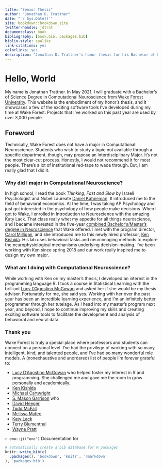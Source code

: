 ```yaml
--- 
title: "Senior Thesis"
author: "Jonathan D. Trattner"
date: "`r Sys.Date()`"
site: bookdown::bookdown_site
twitter-handle: jdtrat
documentclass: book
bibliography: [book.bib, packages.bib]
biblio-style: apalike
link-citations: yes
colorlinks: yes
description: "Jonathan D. Trattner's honor thesis for his Bachelor of Science Degree in Computational Neuroscience from Wake Forest University. Work includes "
---
```


# Hello, World {-}

My name is Jonathan Trattner. In May 2021, I will graduate with a Bachelor's of Science Degree in Computational Neuroscience from [Wake Forest University](https://wfu.edu). This website is the embodiment of my honor's thesis, and it showcases a few of the exciting software tools I've developed during my time at Wake Forest. Projects that I've worked on this past year are used by over 3,000 people. 

## Foreword

Technically, Wake Forest does not have a major in Computational Neuroscience. Students who wish to study a topic not available through a specific department, though, may propose an Interdisciplinary Major. It's not the most clear-cut process. Honestly, I would not recommend it for most people. There's a lot of institutional red-tape to wade through. But, I am really glad that I did it. 

### Why did I major in Computational Neuroscience? 

In high school, I read the book *Thinking, Fast and Slow* by Israeli Psychologist and Nobel Laureate [Daniel Kahneman](https://en.wikipedia.org/wiki/Daniel_Kahneman). It introduced me to the field of behavioral economics. At the time, I was taking AP Psychology and just got interested in the psychology of how people make decisions. When I got to Wake, I enrolled in Introduction to Neuroscience with the amazing Katy Lack. That class really whet my appetite for all things neuroscience, and I became interested in the five-year [combined Bachelor's/Master's degree in Neuroscience](https://school.wakehealth.edu/Education-and-Training/Graduate-Programs/Graduate-Programs-in-Neuroscience/5Year-Dual-Degree) that Wake offered. I met with the program director, [Carol Milligan](https://school.wakehealth.edu/Faculty/M/Carol-Milligan), and she introduced me to this newly hired professor, [Ken Kishida](https://kishidalab.com). His lab uses behavioral tasks and neuroimaging methods to explore the neurophysiological mechanisms underlying decision-making. I've been working with Ken since spring 2018 and our work really inspired me to design my own major. 

### What am I doing with Computational Neuroscience?

While working with Ken on my master's thesis, I developed an interest in the programming language R. I took a course in Statistical Learning with the brilliant [Lucy D'Agostino McGowan](https://www.lucymcgowan.com) and asked her if she would be my thesis advisor. Fortunately for me, she said yes. Working with her over the past year has been an incredible learning experience, and I'm an infinitely better programmer through her tutelage. As I head into my master's program next year, and beyond, I hope to continue improving my skills and creating exciting software tools to facilitate the development and analysis of behavioral and neural data.

### Thank you

Wake Forest is truly a special place where professors and students can connect on a personal level. I've had the privilege of working with so many intelligent, kind, and talented people, and I've had so many wonderful role models. A (nonexhaustive and unordered) list of people I'm forever grateful to:


* [Lucy D'Agostino McGowan](https://www.lucymcgowan.com) who helped foster my interest in R and programming. She challenged me and gave me the room to grow personally and academically. 
* [Ken Kishida]()
* [Michael Cartwright]()
* [S. Mason Garrison](https://psychology.wfu.edu/about-the-department/faculty-and-staff/mason-garrison/) who 
* [David Heeger]()
* [Todd McFall]()
* [Melissa Mafeo]()
* [Katy Lack]()
* [Terry Blumenthal]()
* [Wayne Pratt]()


`r emo::ji("one")` Documentation for 

```r
# automatically create a bib database for R packages
knitr::write_bib(c(
  .packages(), 'bookdown', 'knitr', 'rmarkdown'
), 'packages.bib')
```
